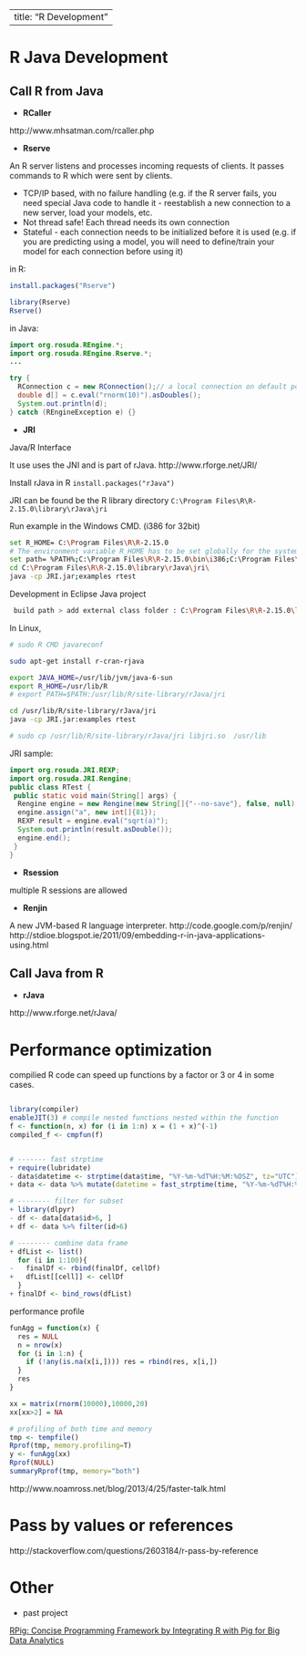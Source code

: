 
---
title: "R Development"
---


# R Java Development


## Call R from Java ##

 * **RCaller** 
 
http://www.mhsatman.com/rcaller.php

 * **Rserve** 
 
An R server listens and processes incoming requests of clients. It passes commands to R which were sent by clients.

 * TCP/IP based, with no failure handling (e.g. if the R server fails, you need special Java code to handle it - reestablish a new connection to a new server, load your models, etc.
 * Not thread safe! Each thread needs its own connection
 * Stateful - each connection needs to be initialized before it is used (e.g. if you are predicting using a model, you will need to define/train your model for each connection before using it)


in R:
```r
install.packages("Rserve")

library(Rserve)
Rserve()

```

in Java:
```java
import org.rosuda.REngine.*;
import org.rosuda.REngine.Rserve.*;
...

try {
  RConnection c = new RConnection();// a local connection on default port (6311)
  double d[] = c.eval("rnorm(10)").asDoubles();
  System.out.println(d);
} catch (REngineException e) {}       

```

 * **JRI**
 
Java/R Interface

It use uses the JNI and is part of rJava. http://www.rforge.net/JRI/

Install rJava in R `install.packages("rJava")`

JRI can be found be the R library directory `C:\Program Files\R\R-2.15.0\library\rJava\jri `

Run example in the Windows CMD. (i386 for 32bit)

```bash
set R_HOME= C:\Program Files\R\R-2.15.0
# The environment variable R_HOME has to be set globally for the system, not only for the current user (restart of the system!) 
set path= %PATH%;C:\Program Files\R\R-2.15.0\bin\i386;C:\Program Files\R\R-2.15.0\library\rJava\jri
cd C:\Program Files\R\R-2.15.0\library\rJava\jri\
java -cp JRI.jar;examples rtest
```

Development in Eclipse Java project

```bash
 build path > add external class folder : C:\Program Files\R\R-2.15.0\library\rJava\jri
```

In Linux,
```bash
# sudo R CMD javareconf

sudo apt-get install r-cran-rjava

export JAVA_HOME=/usr/lib/jvm/java-6-sun
export R_HOME=/usr/lib/R
# export PATH=$PATH:/usr/lib/R/site-library/rJava/jri

cd /usr/lib/R/site-library/rJava/jri
java -cp JRI.jar:examples rtest

# sudo cp /usr/lib/R/site-library/rJava/jri libjri.so  /usr/lib
```

JRI sample:

```java
import org.rosuda.JRI.REXP;
import org.rosuda.JRI.Rengine;
public class RTest {
 public static void main(String[] args) {
  Rengine engine = new Rengine(new String[]{"--no-save"}, false, null);
  engine.assign("a", new int[]{81});
  REXP result = engine.eval("sqrt(a)");
  System.out.println(result.asDouble());
  engine.end();
 }
}
```

 * **Rsession** 

multiple R sessions are allowed

 * **Renjin** 
 
 A new JVM-based R language interpreter.
 http://code.google.com/p/renjin/ http://stdioe.blogspot.ie/2011/09/embedding-r-in-java-applications-using.html


## Call Java from R ##
  * **rJava**
  
http://www.rforge.net/rJava/


# Performance optimization

compilied R code can speed up functions by a factor or 3 or 4 in some cases. 

```r

library(compiler)
enableJIT(3) # compile nested functions nested within the function
f <- function(n, x) for (i in 1:n) x = (1 + x)^(-1)
compiled_f <- cmpfun(f)


# ------- fast strptime
+ require(lubridate)
- data$datetime <- strptime(data$time, "%Y-%m-%dT%H:%M:%OSZ", tz="UTC")
+ data <- data %>% mutate(datetime = fast_strptime(time, "%Y-%m-%dT%H:%M:%OSZ", tz="UTC"))

# -------- filter for subset
+ library(dlpyr)
- df <- data[data$id>6, ]
+ df <- data %>% filter(id>6)

# -------- combine data frame
+ dfList <- list()
  for (i in 1:100){
-   finalDf <- rbind(finalDf, cellDf)
+   dfList[[cell]] <- cellDf
  }
+ finalDf <- bind_rows(dfList)

```

performance profile

```r
funAgg = function(x) {
  res = NULL
  n = nrow(x)
  for (i in 1:n) {
    if (!any(is.na(x[i,]))) res = rbind(res, x[i,])
  }
  res
}

xx = matrix(rnorm(10000),10000,20)
xx[xx>2] = NA

# profiling of both time and memory
tmp <- tempfile()
Rprof(tmp, memory.profiling=T)
y <- funAgg(xx)
Rprof(NULL)
summaryRprof(tmp, memory="both")

```



http://www.noamross.net/blog/2013/4/25/faster-talk.html

# Pass by values or references

http://stackoverflow.com/questions/2603184/r-pass-by-reference

# Other 

 * past project
 
 [RPig: Concise Programming Framework by Integrating R with Pig for Big Data Analytics](../papers/Rpig%20Concise%20Programming%20Framework%20by%20Integrating%20R%20with%20Pig%20for%20Big%20Data%20Analytics%20-%20book%20chapter%20final.pdf)


